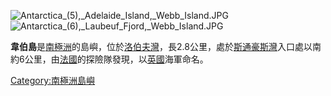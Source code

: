 {{unreferenced|time=2013-10-27T06:27:32+00:00}}
[[Image:Antarctica_(5),_Adelaide_Island,_Webb_Island.JPG|thumb]]
[[Image:Antarctica_(6),_Laubeuf_Fjord,_Webb_Island.JPG|thumb]]

{{coord|67|27|S|67|56|W|display=title}}

'''韋伯島'''是[[南極洲|南極洲]]的島嶼，位於[[洛伯夫灣|洛伯夫灣]]，長2.8公里，處於[[斯通豪斯灣|斯通豪斯灣]]入口處以南約6公里，由[[法國|法國]]的探險隊發現，以[[英國|英國]]海軍命名。

{{DEFAULTSORT:Webb Island}}
[[Category:南極洲島嶼|Category:南極洲島嶼]]


{{AdelaideIsland-geo-stub}}